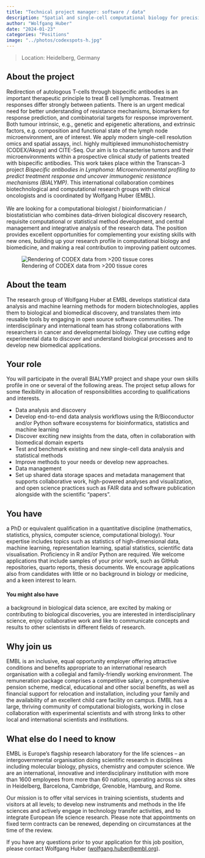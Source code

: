 ```yaml
---
title: "Technical project manager: software / data"
description: "Spatial and single-cell computational biology for precision oncology"
author: "Wolfgang Huber"
date: "2024-01-23"
categories: "Positions"
image: "../photos/codexspots-h.jpg"
---
```


> Location: Heidelberg, Germany\
<!--
> Staff Category: Postdoctoral Fellow Contract\
> Duration: 3 years\
> Job ad at EMBL HR site: <https://www.embl.org/jobs/position/HD02326>\
-->

## About the project 

::: {layout="[[77,23]]"}

Redirection of autologous T-cells through bispecific antibodies is an important therapeutic principle to treat B cell lymphomas. Treatment responses differ strongly between patients. There is an urgent medical need for better understanding of resistance mechanisms, biomarkers for response prediction, and combinatorial targets for response improvement. Both tumour intrinsic, e.g., genetic and epigenetic alterations, and extrinsic factors, e.g. composition and functional state of the lymph node microenvironment, are of interest.
We apply modern single-cell resolution omics and spatial assays, incl. highly multiplexed immunohistochemistry (CODEX/Akoya) and CITE-Seq. Our aim is to characterise tumors and their microenvironments within a prospective clinical study of patients treated with bispecific antibodies. This work takes place within the Transcan-3 project *Bispecific antibodies in Lymphoma: Microenvironmental profiling to predict treatment response and uncover immunogenic resistance mechanisms (BIALYMP)*. This international collaboration combines biotechnological and computational research groups with clinical oncologists and is coordinated by Wolfgang Huber (EMBL).\
\
We are looking for a computational biologist / bioinformatician / biostatistician who combines data-driven biological discovery research, requisite computational or statistical method development, and central management and integrative analysis of the research data. The position provides excellent opportunities for complementing your existing skills with new ones, building up your research profile in computational biology and biomedicine, and making a real contribution to improving patient outcomes.

![Rendering of CODEX data from >200 tissue cores](../photos/codexspots-v.jpg)

:::

## About the team 

The research group of Wolfgang Huber at EMBL develops statistical data analysis and machine learning methods for modern biotechnologies, applies them to biological and biomedical discovery, and translates them into reusable tools by engaging in open source software communities. The interdisciplinary and international team has strong collaborations with researchers in cancer and developmental biology. They use cutting edge experimental data to discover and understand biological processes and to develop new biomedical applications. 


## Your role

You will participate in the overall BIALYMP project and shape your own skills profile in one or several of the following areas. The project setup allows for some flexibility in allocation of responsibilities according to qualifications and interests. 

- Data analysis and discovery
- Develop end-to-end data analysis workflows using the R/Bioconductor and/or Python software ecosystems for bioinformatics, statistics and machine learning 
- Discover exciting new insights from the data, often in collaboration with biomedical domain experts
- Test and benchmark existing and new single-cell data analysis and statistical methods 
- Improve methods to your needs or develop new approaches. 
- Data management 
- Set up shared data storage spaces and metadata management that supports collaborative work, high-powered analyses and visualization, and open science practices such as FAIR data and software publication alongside with the scientific “papers”.


## You have

a PhD or equivalent qualification in a quantitative discipline (mathematics, statistics, physics, computer science, computational biology). Your expertise includes topics such as  statistics of high-dimensional data, machine learning, representation learning, spatial statistics, scientific data visualisation. Proficiency in R and/or Python are required. We welcome applications that include samples of your prior work, such as GitHub repositories, quarto reports, thesis documents. We encourage applications also from candidates with little or no background in biology or medicine, and a keen interest to learn.

#### You might also have

a background in biological data science, are excited by making or contributing to biological discoveries, you are interested in interdisciplinary science, enjoy collaborative work and like to communicate concepts and results to other scientists in different fields of research.

## Why join us

EMBL is an inclusive, equal opportunity employer offering attractive conditions and benefits appropriate to an international research organisation with a collegial and family-friendly working environment. The remuneration package comprises a competitive salary, a comprehensive pension scheme, medical, educational and other social benefits, as well as financial support for relocation and installation, including your family and the availability of an excellent child care facility on campus. EMBL has a large, thriving community of computational biologists, working in close collaboration with experimental scientists and with strong links to other local and international scientists and institutions.

## What else do I need to know

EMBL is Europe’s flagship research laboratory for the life sciences – an intergovernmental organisation doing scientific research in disciplines including molecular biology, physics, chemistry and computer science. We are an international, innovative and interdisciplinary institution with more than 1600 employees from more than 60 nations, operating across six sites in Heidelberg, Barcelona, Cambridge, Grenoble, Hamburg, and Rome.

Our mission is to offer vital services in training scientists, students and visitors at all levels; to develop new instruments and methods in the life sciences and actively engage in technology transfer activities, and to integrate European life science research. Please note that appointments on fixed term contracts can be renewed, depending on circumstances at the time of the review.

If you have any questions prior to your application for this job position, please contact Wolfgang Huber (<wolfgang.huber@embl.org>).


 
